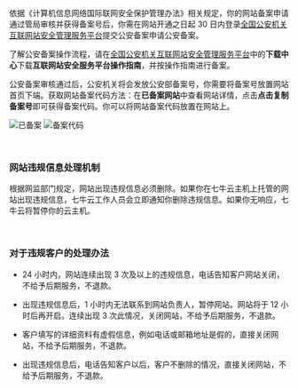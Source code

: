 依据《计算机信息网络国际联网安全保护管理办法》相关规定，你的网站备案申请通过管局审核并获得备案号后，你需在网站开通之日起 30 日内登录[全国公安机关互联网站安全管理服务平台](http://www.beian.gov.cn/portal/index)提交公安备案申请公安备案。

了解公安备案操作流程，请在[全国公安机关互联网站安全管理服务平台](http://www.beian.gov.cn/portal/index)中的**下载中心**下载**互联网站安全服务平台操作指南**，并按操作指南进行备案。

公安备案审核通过后，公安机关将会发放公安部备案号，你需要将备案号放置网站首页下端。获取网站备案代码方法：在**已备案网站**中查看网站详情，点击**点击复制备案号**即可获得备案代码。你可以将网站备案代码放置在网站上。

![已备案](https://dn-odum9helk.qbox.me/FndtSSPh9MorHJPU8HBT2XouT2Sv)
![备案代码](https://dn-odum9helk.qbox.me/FvH0d_HNp_CelGAScVyu68DJ3RY4)

<br>

### **网站违规信息处理机制**

根据网监部门规定，网站出现违规信息必须删除。如果你在七牛云主机上托管的网站出现违规信息，七牛云工作人员会立即通知你删除违规信息。如果你无响应，七牛云将暂停你的云主机。

<br>

### **对于违规客户的处理办法**

- 24 小时内，网站连续出现 3 次及以上的违规信息，电话告知客户网站关闭，不给予后期服务，不退款。

- 出现违规信息后，1 小时内无法联系到网站负责人，暂停网站。网站将于 12 小时后再开启。连续出现 3 次此情况，关闭网站，不给予后期服务，不退款。

- 客户填写的详细资料有虚假信息，例如电话或邮箱地址是假的，直接关闭网站，不给予后期服务，不退款。

- 出现违规信息后，电话告知客户以后，客户不删除的情况，直接关闭网站，不给予后期服务，不退款。